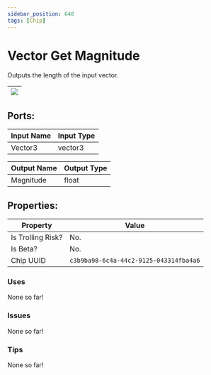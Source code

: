 ```yaml
---
sidebar_position: 648
tags: [Chip]
---
```


# Vector Get Magnitude


Outputs the length of the input vector.

| ![](https://images-ext-2.discordapp.net/external/MPmIaQzlEPmgGWlgi-WxBBXt0Bjv_zWPkg1y1f_sy3s/https/www.recroomcircuits.com/image/circuit/absolute-value?width=206&height=108) |
|-----|

## Ports:

| Input Name | Input Type |
|-----------|-----------|
| Vector3 | vector3 |

| Output Name | Output Type |
|-----------|-----------|
| Magnitude | float |

## Properties:

| Property  | Value |
|-------------------|-----------|
| Is Trolling Risk? | No. |
| Is Beta? | No. |
| Chip UUID | `c3b9ba98-6c4a-44c2-9125-043314fba4a6` |

### Uses
None so far!

### Issues
None so far!

### Tips
None so far!
